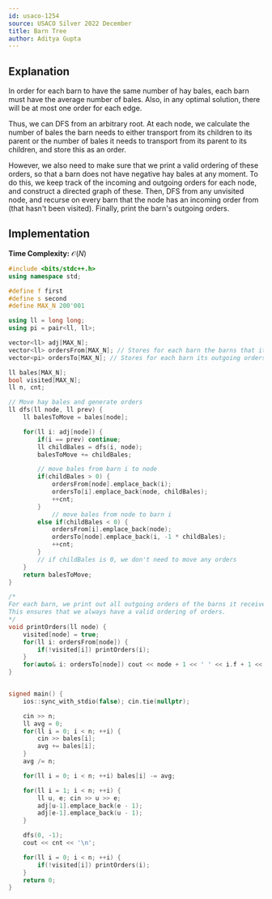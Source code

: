 ```yaml
---
id: usaco-1254
source: USACO Silver 2022 December
title: Barn Tree
author: Aditya Gupta
---
```


## Explanation

In order for each barn to have the same number of hay bales, each barn must have the average number of bales. Also, in any optimal solution, there will be at most one order for each edge.

Thus, we can DFS from an arbitrary root. At each node, we calculate the number of bales the barn needs to either transport from its children to its parent or the number of bales it needs to transport from its parent to its children, and store this as an order.

However, we also need to make sure that we print a valid ordering of these orders, so that a barn does not have negative hay bales at any moment. To do this, we keep track of the incoming and outgoing orders for each node, and construct a directed graph of these. Then, DFS from any unvisited node, and recurse on every barn that the node has an incoming order from (that hasn't been visited). Finally, print the barn's outgoing orders.

## Implementation

**Time Complexity:** $\mathcal{O}(N)$

<LanguageSection>

<CPPSection>

```cpp
#include <bits/stdc++.h>
using namespace std;

#define f first
#define s second
#define MAX_N 200'001

using ll = long long;
using pi = pair<ll, ll>;

vector<ll> adj[MAX_N];
vector<ll> ordersFrom[MAX_N]; // Stores for each barn the barns that it receives an order from
vector<pi> ordersTo[MAX_N]; // Stores for each barn its outgoing orders

ll bales[MAX_N];
bool visited[MAX_N];
ll n, cnt;

// Move hay bales and generate orders
ll dfs(ll node, ll prev) {
    ll balesToMove = bales[node];

    for(ll i: adj[node]) {
        if(i == prev) continue;
        ll childBales = dfs(i, node);
        balesToMove += childBales;

        // move bales from barn i to node
        if(childBales > 0) {
            ordersFrom[node].emplace_back(i);
            ordersTo[i].emplace_back(node, childBales);
            ++cnt;
        }
            // move bales from node to barn i
        else if(childBales < 0) {
            ordersFrom[i].emplace_back(node);
            ordersTo[node].emplace_back(i, -1 * childBales);
            ++cnt;
        }
        // if childBales is 0, we don't need to move any orders
    }
    return balesToMove;
}

/*
For each barn, we print out all outgoing orders of the barns it receives an order from.
This ensures that we always have a valid ordering of orders.
*/
void printOrders(ll node) {
    visited[node] = true;
    for(ll i: ordersFrom[node]) {
        if(!visited[i]) printOrders(i);
    }
    for(auto& i: ordersTo[node]) cout << node + 1 << ' ' << i.f + 1 << ' ' << i.s << '\n';
}


signed main() {
    ios::sync_with_stdio(false); cin.tie(nullptr);

    cin >> n;
    ll avg = 0;
    for(ll i = 0; i < n; ++i) {
        cin >> bales[i];
        avg += bales[i];
    }
    avg /= n;

    for(ll i = 0; i < n; ++i) bales[i] -= avg;

    for(ll i = 1; i < n; ++i) {
        ll u, e; cin >> u >> e;
        adj[u-1].emplace_back(e - 1);
        adj[e-1].emplace_back(u - 1);
    }

    dfs(0, -1);
    cout << cnt << '\n';

    for(ll i = 0; i < n; ++i) {
        if(!visited[i]) printOrders(i);
    }
    return 0;
}
```

</CPPSection>

<PySection>
          
</PySection>

<JavaSection>

</JavaSection>

</LanguageSection>
